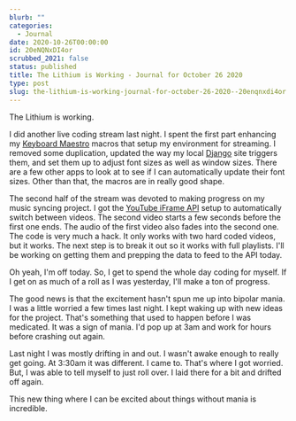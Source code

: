 ```yaml
---
blurb: ""
categories:
  - Journal
date: 2020-10-26T00:00:00
id: 20eNQNxDI4or
scrubbed_2021: false
status: published
title: The Lithium is Working - Journal for October 26 2020
type: post
slug: the-lithium-is-working-journal-for-october-26-2020--20enqnxdi4or
---
```


The Lithium is working.

I did another live coding stream last night. I spent the first part enhancing my [Keyboard Maestro](https://www.keyboardmaestro.com/main/) macros that setup my environment for streaming. I removed some duplication, updated the way my local [Django](https://www.djangoproject.com) site triggers them, and set them up to adjust font sizes as well as window sizes. There are a few other apps to look at to see if I can automatically update their font sizes. Other than that, the macros are in really good shape. 

The second half of the stream was devoted to making progress on my music syncing project. I got the [YouTube iFrame API](https://developers.google.com/youtube/iframe_api_reference) setup to automatically switch between videos. The second video starts a few seconds before the first one ends. The audio of the first video also fades into the second one. The code is very much a hack. It only works with two hard coded videos, but it works. The next step is to break it out so it works with full playlists. I'll be working on getting them and prepping the data to feed to the API today. 

Oh yeah, I'm off today. So, I get to spend the whole day coding for myself. If I get on as much of a roll as I was yesterday, I'll make a ton of progress. 

The good news is that the excitement hasn't spun me up into bipolar mania. I was a little worried a few times last night. I kept waking up with new ideas for the project. That's something that used to happen before I was medicated. It was a sign of mania. I'd pop up at 3am and work for hours before crashing out again.

Last night I was mostly drifting in and out. I wasn't awake enough to really get going. At 3:30am it was different. I came to. That's where I got worried. But, I was able to tell myself to just roll over. I laid there for a bit and drifted off again. 

This new thing where I can be excited about things without mania is incredible.